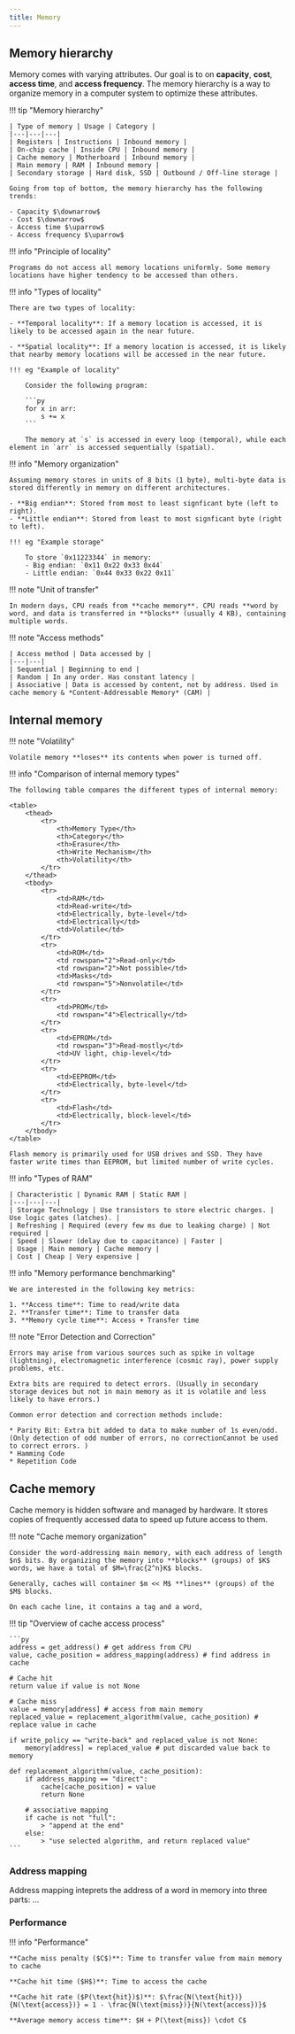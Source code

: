 ```yaml
---
title: Memory
---
```


## Memory hierarchy

Memory comes with varying attributes. Our goal is to on **capacity**, **cost**, **access time**, and **access frequency**. The memory hierarchy is a way to organize memory in a computer system to optimize these attributes.

!!! tip "Memory hierarchy"

    | Type of memory | Usage | Category |
    |---|---|---|
    | Registers | Instructions | Inbound memory |
    | On-chip cache | Inside CPU | Inbound memory |
    | Cache memory | Motherboard | Inbound memory |
    | Main memory | RAM | Inbound memory |
    | Secondary storage | Hard disk, SSD | Outbound / Off-line storage |

    Going from top of bottom, the memory hierarchy has the following trends:

    - Capacity $\downarrow$
    - Cost $\downarrow$
    - Access time $\uparrow$
    - Access frequency $\uparrow$

!!! info "Principle of locality"

    Programs do not access all memory locations uniformly. Some memory locations have higher tendency to be accessed than others.

!!! info "Types of locality"

    There are two types of locality:

    - **Temporal locality**: If a memory location is accessed, it is likely to be accessed again in the near future.

    - **Spatial locality**: If a memory location is accessed, it is likely that nearby memory locations will be accessed in the near future.

    !!! eg "Example of locality"

        Consider the following program:

        ```py
        for x in arr:
            s += x
        ```

        The memory at `s` is accessed in every loop (temporal), while each element in `arr` is accessed sequentially (spatial).

!!! info "Memory organization"

    Assuming memory stores in units of 8 bits (1 byte), multi-byte data is stored differently in memory on different architectures.

    - **Big endian**: Stored from most to least signficant byte (left to right).
    - **Little endian**: Stored from least to most signficant byte (right to left).

    !!! eg "Example storage"

        To store `0x11223344` in memory:
        - Big endian: `0x11 0x22 0x33 0x44`
        - Little endian: `0x44 0x33 0x22 0x11`

!!! note "Unit of transfer"

    In modern days, CPU reads from **cache memory**. CPU reads **word by word, and data is transferred in **blocks** (usually 4 KB), containing multiple words.

!!! note "Access methods"

    | Access method | Data accessed by |
    |---|---|
    | Sequential | Beginning to end |
    | Random | In any order. Has constant latency |
    | Associative | Data is accessed by content, not by address. Used in cache memory & *Content-Addressable Memory* (CAM) |

## Internal memory

!!! note "Volatility"

    Volatile memory **loses** its contents when power is turned off.

!!! info "Comparison of internal memory types"

    The following table compares the different types of internal memory:

    <table>
        <thead>
            <tr>
                <th>Memory Type</th>
                <th>Category</th>
                <th>Erasure</th>
                <th>Write Mechanism</th>
                <th>Volatility</th>
            </tr>
        </thead>
        <tbody>
            <tr>
                <td>RAM</td>
                <td>Read-write</td>
                <td>Electrically, byte-level</td>
                <td>Electrically</td>
                <td>Volatile</td>
            </tr>
            <tr>
                <td>ROM</td>
                <td rowspan="2">Read-only</td>
                <td rowspan="2">Not possible</td>
                <td>Masks</td>
                <td rowspan="5">Nonvolatile</td>
            </tr>
            <tr>
                <td>PROM</td>
                <td rowspan="4">Electrically</td>
            </tr>
            <tr>
                <td>EPROM</td>
                <td rowspan="3">Read-mostly</td>
                <td>UV light, chip-level</td>
            </tr>
            <tr>
                <td>EEPROM</td>
                <td>Electrically, byte-level</td>
            </tr>
            <tr>
                <td>Flash</td>
                <td>Electrically, block-level</td>
            </tr>
        </tbody>
    </table>

    Flash memory is primarily used for USB drives and SSD. They have faster write times than EEPROM, but limited number of write cycles.

!!! info "Types of RAM"

    | Characteristic | Dynamic RAM | Static RAM |
    |---|---|---|
    | Storage Technology | Use transistors to store electric charges. | Use logic gates (latches). |
    | Refreshing | Required (every few ms due to leaking charge) | Not required |
    | Speed | Slower (delay due to capacitance) | Faster |
    | Usage | Main memory | Cache memory |
    | Cost | Cheap | Very expensive |

!!! info "Memory performance benchmarking"

    We are interested in the following key metrics:

    1. **Access time**: Time to read/write data
    2. **Transfer time**: Time to transfer data
    3. **Memory cycle time**: Access + Transfer time

!!! note "Error Detection and Correction"

    Errors may arise from various sources such as spike in voltage (lightning), electromagnetic interference (cosmic ray), power supply problems, etc. 
    
    Extra bits are required to detect errors. (Usually in secondary storage devices but not in main memory as it is volatile and less likely to have errors.)

    Common error detection and correction methods include:
    
    * Parity Bit: Extra bit added to data to make number of 1s even/odd. (Only detection of odd number of errors, no correctionCannot be used to correct errors. )
    * Hamming Code
    * Repetition Code

## Cache memory

Cache memory is hidden software and managed by hardware. It stores copies of frequently accessed data to speed up future access to them.

!!! note "Cache memory organization"

    Consider the word-addressing main memory, with each address of length $n$ bits. By organizing the memory into **blocks** (groups) of $K$ words, we have a total of $M=\frac{2^n}K$ blocks.

    Generally, caches will container $m << M$ **lines** (groups) of the $M$ blocks.

    On each cache line, it contains a tag and a word,

!!! tip "Overview of cache access process"

    ```py
    address = get_address() # get address from CPU
    value, cache_position = address_mapping(address) # find address in cache

    # Cache hit
    return value if value is not None

    # Cache miss
    value = memory[address] # access from main memory
    replaced_value = replacement_algorithm(value, cache_position) # replace value in cache

    if write_policy == "write-back" and replaced_value is not None:
        memory[address] = replaced_value # put discarded value back to memory
    
    def replacement_algorithm(value, cache_position):
        if address_mapping == "direct":
            cache[cache_position] = value
            return None
        
        # associative mapping
        if cache is not "full":
            > "append at the end"
        else:
            > "use selected algorithm, and return replaced value"
    ```

### Address mapping

Address mapping inteprets the address of a word in memory into three parts:
...


### Performance

!!! info "Performance"

    **Cache miss penalty ($C$)**: Time to transfer value from main memory to cache

    **Cache hit time ($H$)**: Time to access the cache

    **Cache hit rate ($P(\text{hit})$)**: $\frac{N(\text{hit})}{N(\text{access})} = 1 - \frac{N(\text{miss})}{N(\text{access})}$

    **Average memory access time**: $H + P(\text{miss}) \cdot C$